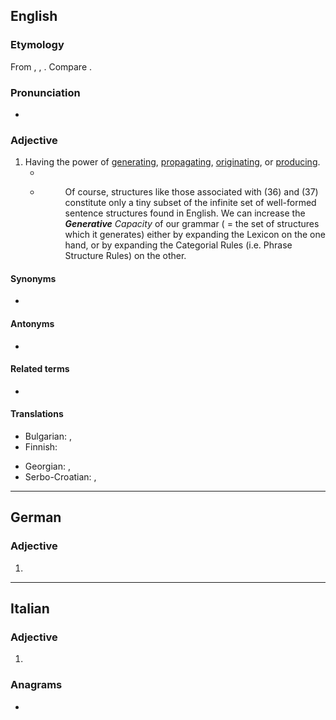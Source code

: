 ==English==

===Etymology===
{{root|en|ine-pro|*ǵenh₁-}}
From {{inh|en|enm|generatyve}}, {{m|enm|generatyf}}, {{m|enm|generatif}}. Compare {{cog|fr|génératif}}.

===Pronunciation===
* {{IPA|en|/ˈdʒɛnəɹətɪv/|/ˈdʒɛnɹətɪv/|/dʒəˈnɛɹətɪv/}}

===Adjective===
{{en-adj}}

# Having the power of [[generating]], [[propagating]], [[originating]], or [[producing]].
#* {{RQ:Bentley Confutation of Atheism|text=That '''generative''' particle.}}
#* {{quote-book|en|year=1988|author=Andrew Radford| title=Transformational grammar: a first course| location=Cambridge, UK| publisher=Cambridge University Press|page=127}}
#*: Of course, structures like those associated with (36) and (37) constitute only a tiny subset of the infinite set of well-formed sentence structures found in English. We can increase the ''<b>Generative</b> Capacity'' of our grammar ( = the set of structures which it generates) either by expanding the Lexicon on the one hand, or by expanding the Categorial Rules (i.e. Phrase Structure Rules) on the other.

====Synonyms====
* {{l|en|creative}}

====Antonyms====
* {{l|en|annihilative}}

====Related terms====
* {{l|en|degenerative}}

====Translations====
{{trans-top|having the power of generating}}
* Bulgarian: {{t|bg|размножителен|sc=Cyrl}}, {{t+|bg|производителен|sc=Cyrl}}
* Finnish: {{t|fi|generatiivinen}}
{{trans-mid}}
* Georgian: {{t|ka|მაწარმოებელი}}, {{t|ka|წარმომშობი}}
* Serbo-Croatian: {{t+|sh|generativan}}, {{t+|sh|stvaralački}}
{{trans-bottom}}

----

==German==

===Adjective===
{{head|de|adjective form}}

# {{de-adj form of|generativ}}

----

==Italian==

===Adjective===
{{head|it|adjective form}}

# {{feminine plural of|it|generativo}}

===Anagrams===
* {{anagrams|it|a=aeeeginrtv|generatevi}}